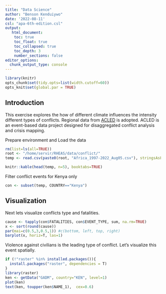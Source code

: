 ```yaml
---
title: "Data Science"
author: "Benson Kenduiywo"
date: '2022-08-11'
csl: "apa-6th-edition.csl"
output: 
   html_document:
    toc: true
    toc_float: true
    toc_collapsed: true
    toc_depth: 3
    number_sections: false
editor_options: 
  chunk_output_type: console
---
```


```r
library(knitr)
opts_chunk$set(tidy.opts=list(width.cutoff=60))
opts_knit$set(global.par = TRUE)
```

## Introduction

This exercise explores the how of different climate influences the intensity different types of conflicts. Regional data from [ACLED](https://acleddata.com/curated-data-files/#aggregated) is adopted. ACLED is an event-based data project designed for disaggregated conflict analysis and crisis mapping.


Prepare environment and Load the data

```r
rm(list=ls(all=TRUE))
root <- "/home/servir/RHEAS/data/conflict/"
temp <- read.csv(paste0(root, "Africa_1997-2022_Aug05.csv"), stringsAsFactors =  FALSE)

knitr::kable(head(temp, n=5), booktabs=TRUE) 
```

Filter conflict events for Kenya only

```r
con <- subset(temp, COUNTRY=="Kenya")
```

## Visualization

Next lets visualize conflicts type and fatalities.

```r
cause <- tapply(con$FATALITIES, con$EVENT_TYPE, sum, na.rm=TRUE)
x <- sort(round(cause))
par(mai=c(0.5,3,0.5,1)) #c(bottom, left, top, right)
barplot(x, horiz=T, las=1)
```

Violence against civilians is the leading type of conflict. Let's visualize this event spatially.



```r
if (!"raster" %in% installed.packages()){
  install.packages("raster", dependencies = T)
}
library(raster)
ken <- getData("GADM", country="KEN", level=1)
plot(ken)
text(ken, toupper(ken$NAME_1),  cex=0.6)
```




